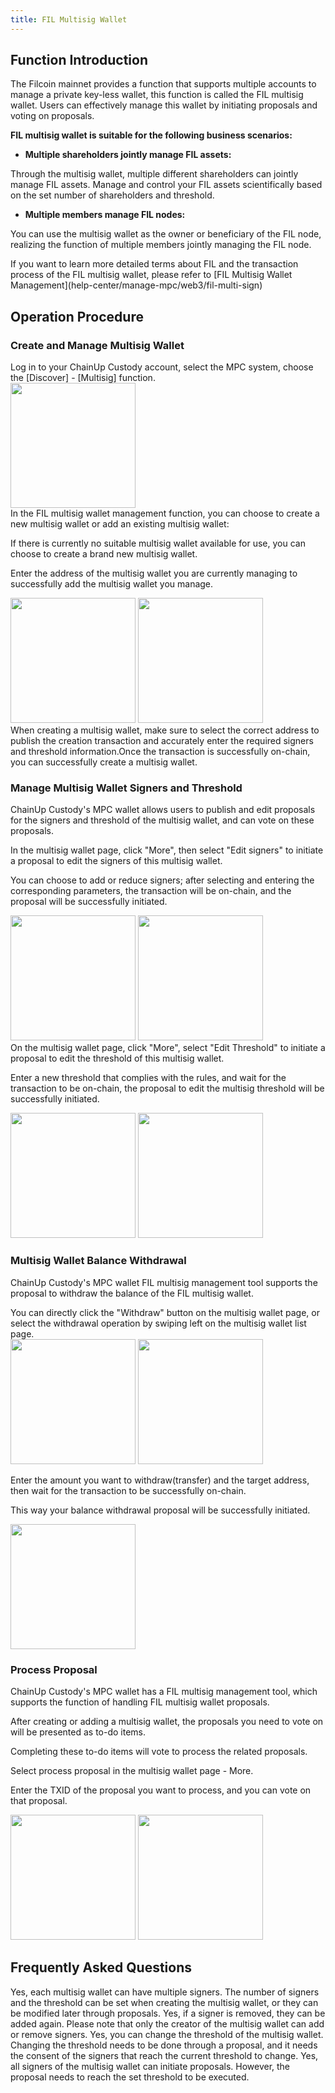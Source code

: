 ```yaml
---
title: FIL Multisig Wallet
---
```


##  Function Introduction

The Filcoin mainnet provides a function that supports multiple accounts to manage a private key-less wallet, this function is called the FIL multisig wallet. Users can effectively manage this wallet by initiating proposals and voting on proposals.

**FIL multisig wallet is suitable for the following business scenarios:**

- **Multiple shareholders jointly manage FIL assets:**

Through the multisig wallet, multiple different shareholders can jointly manage FIL assets. Manage and control your FIL assets scientifically based on the set number of shareholders and threshold.

- **Multiple members manage FIL nodes:**

You can use the multisig wallet as the owner or beneficiary of the FIL node, realizing the function of multiple members jointly managing the FIL node.

<Note>
If you want to learn more detailed terms about FIL and the transaction process of the FIL multisig wallet, please refer to [FIL Multisig Wallet Management](help-center/manage-mpc/web3/fil-multi-sign)
</Note>

##  Operation Procedure

### Create and Manage Multisig Wallet

<Steps>
<Step title="Open Function">
    Log in to your ChainUp Custody account, select the MPC system, choose the [Discover] - [Multisig] function.
<div className="w-full flex items-center justify-center">
        <img src="/images/user-guide/multi1.png" width="200"/>
</div>


</Step>
<Step title="Use FIL Multisig Wallet Function">
In the FIL multisig wallet management function, you can choose to create a new multisig wallet or add an existing multisig wallet:

If there is currently no suitable multisig wallet available for use, you can choose to create a brand new multisig wallet.

Enter the address of the multisig wallet you are currently managing to successfully add the multisig wallet you manage.

<div className="w-full flex items-center justify-center">
    <CardGroup cols={2}>
         <img src="/images/user-guide/multi2.png" width="200"/>
           <img src="/images/user-guide/multi3.png" width="200"/>
    </CardGroup>
</div>

<Warning> 
When creating a multisig wallet, make sure to select the correct address to publish the creation transaction and accurately enter the required signers and threshold information.Once the transaction is successfully on-chain, you can successfully create a multisig wallet.
</Warning>

</Step>
</Steps>

### Manage Multisig Wallet Signers and Threshold

ChainUp Custody's MPC wallet allows users to publish and edit proposals for the signers and threshold of the multisig wallet, and can vote on these proposals.

<Steps>
<Step title="Edit signers">
In the multisig wallet page, click "More", then select "Edit signers" to initiate a proposal to edit the signers of this multisig wallet.

You can choose to add or reduce signers; after selecting and entering the corresponding parameters, the transaction will be on-chain, and the proposal will be successfully initiated.

<div className="w-full flex items-center justify-center">
    <CardGroup cols={2}>
        <img src="/images/help-center/filmsign1.png" width="200"/>
    <img src="/images/help-center/filmsign2.png" width="200"/>
    </CardGroup>
</div>

</Step>

<Step title="Edit Threshold">
On the multisig wallet page, click "More", select "Edit Threshold" to initiate a proposal to edit the threshold of this multisig wallet.

Enter a new threshold that complies with the rules, and wait for the transaction to be on-chain, the proposal to edit the multisig threshold will be successfully initiated.

<div className="w-full flex items-center justify-center">
    <CardGroup cols={2}>
    <img src="/images/help-center/filmsign3.png" width="200"/>
    <img src="/images/help-center/filmsign4.png" width="200"/>
    </CardGroup>
</div>


</Step>
</Steps>

### Multisig Wallet Balance Withdrawal

ChainUp Custody's MPC wallet FIL multisig management tool supports the proposal to withdraw the balance of the FIL multisig wallet.

<Steps>
<Step title="Initiate Withdrawal">
You can directly click the "Withdraw" button on the multisig wallet page, or select the withdrawal operation by swiping left on the multisig wallet list page.
<div className="w-full flex items-center justify-center">
    <CardGroup cols={2}>
    <img src="/images/help-center/filmsign5.png" width="200"/>
    <img src="/images/help-center/filmsign6.png" width="200"/>
    </CardGroup>
</div>

</Step>
<Step title="Fill in the Withdrawal Amount and Address">

Enter the amount you want to withdraw(transfer) and the target address, then wait for the transaction to be successfully on-chain.

This way your balance withdrawal proposal will be successfully initiated.
<div className="w-full flex items-center justify-center">
    <img src="/images/help-center/filmsign7.png" width="200"/>
</div>
</Step>
</Steps>

### Process Proposal

ChainUp Custody's MPC wallet has a FIL multisig management tool, which supports the function of handling FIL multisig wallet proposals.

<Steps>
<Step title="Proposal Voting">
After creating or adding a multisig wallet, the proposals you need to vote on will be presented as to-do items.

Completing these to-do items will vote to process the related proposals.
</Step>

<Step title="Manual Process Proposal">
Select process proposal in the multisig wallet page - More.

Enter the TXID of the proposal you want to process, and you can vote on that proposal.
<div className="w-full flex items-center justify-center">
    <CardGroup cols={2}>
      <img src="/images/user-guide/multi14.png" width="200"/>
        <img src="/images/user-guide/multi15.png" width="200"/>
    </CardGroup>
</div>

</Step>
</Steps>

##  Frequently Asked Questions

<Accordion title="Can I set multiple signers in one wallet?">
Yes, each multisig wallet can have multiple signers. The number of signers and the threshold can be set when creating the multisig wallet, or they can be modified later through proposals.
</Accordion>

<Accordion title="If a signer is removed, can they be added again?">
Yes, if a signer is removed, they can be added again. Please note that only the creator of the multisig wallet can add or remove signers.
</Accordion>

<Accordion title="Can I change the threshold of the multisig wallet?">
Yes, you can change the threshold of the multisig wallet. Changing the threshold needs to be done through a proposal, and it needs the consent of the signers that reach the current threshold to change.
</Accordion>

<Accordion title="If I am not the creator of the multisig wallet, can I initiate a proposal?">
Yes, all signers of the multisig wallet can initiate proposals. However, the proposal needs to reach the set threshold to be executed.
</Accordion>
